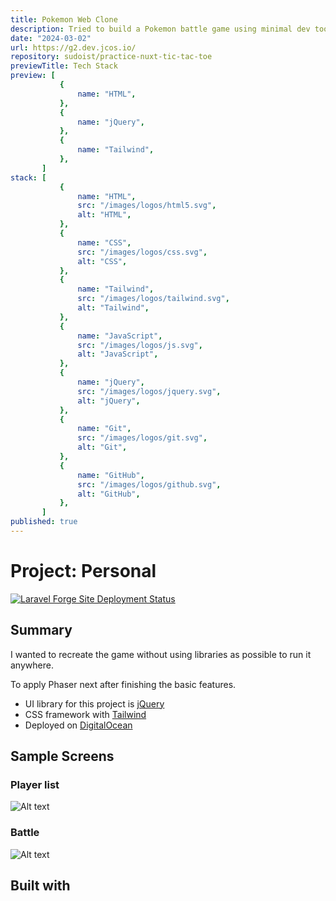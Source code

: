 ```yaml
---
title: Pokemon Web Clone
description: Tried to build a Pokemon battle game using minimal dev tools.
date: "2024-03-02"
url: https://g2.dev.jcos.io/
repository: sudoist/practice-nuxt-tic-tac-toe
previewTitle: Tech Stack
preview: [
           {
               name: "HTML",
           },
           {
               name: "jQuery",
           },
           {
               name: "Tailwind",
           },
       ]
stack: [
           {
               name: "HTML",
               src: "/images/logos/html5.svg",
               alt: "HTML",
           },
           {
               name: "CSS",
               src: "/images/logos/css.svg",
               alt: "CSS",
           },
           {
               name: "Tailwind",
               src: "/images/logos/tailwind.svg",
               alt: "Tailwind",
           },
           {
               name: "JavaScript",
               src: "/images/logos/js.svg",
               alt: "JavaScript",
           },
           {
               name: "jQuery",
               src: "/images/logos/jquery.svg",
               alt: "jQuery",
           },
           {
               name: "Git",
               src: "/images/logos/git.svg",
               alt: "Git",
           },
           {
               name: "GitHub",
               src: "/images/logos/github.svg",
               alt: "GitHub",
           },
       ]
published: true
---
```


# Project: Personal

[![Laravel Forge Site Deployment Status](https://img.shields.io/endpoint?url=https%3A%2F%2Fforge.laravel.com%2Fsite-badges%2Fb4ba8dcf-2ce4-4320-9a0e-01d01af7524e&style=plastic)](https://forge.laravel.com/servers/733512/sites/2289968)

## Summary

I wanted to recreate the game without using libraries as possible to run it anywhere.

To apply Phaser next after finishing the basic features.

- UI library for this project is [jQuery](https://jquery.com/)
- CSS framework with [Tailwind](https://tailwindcss.com)
- Deployed on [DigitalOcean](https://www.digitalocean.com/)


## Sample Screens

### Player list

![Alt text](https://res.cloudinary.com/langitlupakintoncloud/image/upload/v1711880980/projects.jcos.io/peh8pgdg64jbbtboxcsp.png "Player list")

### Battle

![Alt text](https://res.cloudinary.com/langitlupakintoncloud/image/upload/v1711880980/projects.jcos.io/lzpu3k8pdlubwrval5cj.png "Battle")


## Built with
